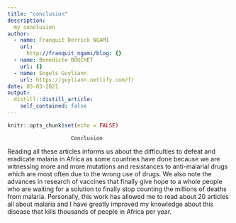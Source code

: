 ```yaml
---
title: "conclusion"
description: 
  my conclusion
author:
  - name: Franquit Derrick NGAMI
    url:
      http://franquit_ngami/blog: {}
  - name: Benedicte BOUCHET
    url: {}
  - name: Engels Guyliann
    url: https://guyliann.netlify.com/fr
date: 05-03-2021
output:
  distill::distill_article:
    self_contained: false
---
```


```r
knitr::opts_chunk$set(echo = FALSE)
```

                        Conclusion

 Reading all these articles informs us about the difficulties to defeat and eradicate malaria in Africa as some countries have done because we are witnessing more and more mutations and resistances to anti-malarial drugs which are most often due to the wrong use of drugs. We also note the advances in research of vaccines that finally give hope to a whole people who are waiting for a solution to finally stop counting the millions of deaths from malaria.
Personally, this work has allowed me to read about 20 articles all about malaria and I have greatly improved my knowledge about this disease that kills thousands of people in Africa per year.
